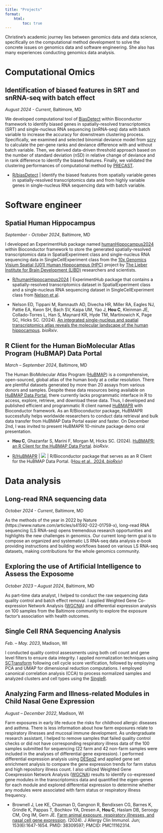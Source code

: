 ```yaml
---
title: "Projects"
format:
    html:
        toc: true
---
```


Christine's academic journey lies between genomics data and data science, specifically on the computational method development to solve the concrete issues on genomics data and software engineering. She also has many experiences conducting genomics data analysis.

# Computational Omics

## Identification of biased features in SRT and snRNA-seq with batch effect

*August 2024 - Current*, Baltimore, MD

We developed computational tool of [BiasDetect](https://github.com/christinehou11/BiasDetect) within Bioconductor framework to identify biased genes in spatially-resolved transcriptomics (SRT) and single-nucleus RNA sequencing (snRNA-seq) data with batch variable to increase the accuracy for downstream clustering process. Specifically, we examined and selected binomial deviance model from [scry](https://genomebiology.biomedcentral.com/articles/10.1186/s13059-019-1861-6) to calculate the per-gene ranks and deviance difference with and without batch variable. Then, we derived data-driven threshold approach based on the number of standard deviation (nSD) in relative change of deviance and in rank difference to identify the biased features. Finally, we validated the clustering performances of computational method by [PRECAST](https://www.nature.com/articles/s41467-023-35947-w).

-   [R/biasDetect](https://github.com/christinehou11/BiasDetect) \| Identify the biased features from spatially variable genes in spatially-resolved transcriptomics data and from highly variable genes in single-nucleus RNA sequencing data with batch variable.

# Software engineer

## Spatial Human Hippocampus

*September - October 2024*, Baltimore, MD

I developed an ExperimentHub package named [humanHippocampus2024](https://github.com/christinehou11/humanHippocampus2024) within Bioconductor framework to store the generated spatially-resolved transcriptomics data in SpatialExperiment class and single-nucleus RNA sequencing data in SingleCellExperiment class from the [10x Genomics Visium Spatial (U01) Human Hippocampus (HPC)](https://github.com/LieberInstitute/spatial_hpc) project by [The Lieber Institute for Brain Development (LIBD)](https://www.libd.org/) researchers and scientists.

-   [R/humanHippocampus2024](https://bioconductor.org/packages/devel/data/experiment/html/humanHippocampus2024.html) \| ExperimentHub package that contains a spatially-resolved transcriptomics dataset in SpatialExperiment class and a single-nucleus RNA sequencing dataset in SingleCellExperiment class from [Nelson et al](https://www.biorxiv.org/content/10.1101/2024.04.26.590643v1).

-   Nelson ED, Tippani M, Ramnauth AD, Divecha HR, Miller RA, Eagles NJ, Pattie EA, Kwon SH, Bach SV, Kaipa UM, Yao J, **Hou C**, Kleinman JE, Collado-Torres L, Han S, Maynard KR, Hyde TM, Martinowich K, Page SC, Hicks SC. (2024). [An integrated single-nucleus and spatial transcriptomics atlas reveals the molecular landscape of the human hippocampus](https://doi.org/10.1101/2024.04.26.590643). *bioRxiv*.

## R Client for the Human BioMolecular Atlas Program (HuBMAP) Data Portal

*March – September 2024*, Baltimore, MD

The Human BioMolecular Atlas Program ([HuBMAP](https://hubmapconsortium.org/)) is a comprehensive, open-sourced, global atlas of the human body at a cellar resolution. There are plentiful datasets generated by more than 20 assays from various donors and samples. Despite these data resources being available on [HuBMAP Data Portal](https://portal.hubmapconsortium.org/), there currently lacks programmatic interface in R to access, explore, retrieve, and download these data. Thus, I developed and published efficient and programmatic R client named [HuBMAPR](https://bioconductor.org/packages/release/bioc/html/HuBMAPR.html) with Bioconductor framework. As an R/Bioconductor package, HuBMAPR successfully helps worldwide researchers to conduct data retrieval and bulk data transfer from HuBMAP Data Portal easier and faster. On December 2nd, I was invited to present HuBMAPR 10-minute package demo oral presentation.

-   **Hou C**, Ghazanfar S, Marini F, Morgan M, Hicks SC. (2024). [HuBMAPR: an R Client for the HuBMAP Data Portal](https://doi.org/10.1101/2024.09.26.615227). *bioRxiv*.

<!-- -->

-   [R/HuBMAPR](https://bioconductor.org/packages/HuBMAPR) \| ![](https://bioconductor.org/shields/years-in-bioc/HuBMAPR.svg) \| R/Bioconductor package that serves as an R Client for the HuBMAP Data Portal. ([Hou et al., 2024. *bioRxiv*](https://doi.org/10.1101/2024.09.26.615227))

# Data analysis

## Long-read RNA sequencing data

*October 2024 - Current*, Baltimore, MD

As the methods of the year in 2022 by Nature (https://www.nature.com/articles/s41592-022-01759-x), long-read RNA sequencing (LS RNA-seq) opens tremendous research opportunities and highlights the new challenges in genomics. Our current long-term goal is to compose an organized and systematic LS RNA-seq data analysis e-book providing instructions and building workflows based on various LS RNA-seq datasets, making contributions for the whole genomics community.

## Exploring the use of Artificial Intelligence to Assess the Exposome

*October 2023 – August 2024*, Baltimore, MD

As part-time data analyst, I helped to conduct the raw sequencing data quality control and batch effect removal. I applied Weighted Gene Co-expression Network Analysis ([WGCNA](https://bmcbioinformatics.biomedcentral.com/articles/10.1186/1471-2105-9-559)) and differential expression analysis on 100 samples from the Baltimore community to explore the exposure factor’s association with health outcomes.

## Single Cell RNA Sequencing Analysis

*Feb. – May. 2023*, Madison, WI

I conducted quality control assessments using both cell count and gene level filters to ensure data integrity. I applied normalization techniques using [SCTransform](https://genomebiology.biomedcentral.com/articles/10.1186/s13059-019-1874-1) following cell cycle score verification, followed by employing PCA and UMAP for dimensional reduction computations. I employed canonical correlation analysis (CCA) to process normalized samples and analyzed clusters and cell types using the [SingleR](https://www.nature.com/articles/s41590-018-0276-y).

## Analyzing Farm and Illness-related Modules in Child Nasal Gene Expression

*August – December 2022*, Madison, WI

Farm exposures in early life reduce the risks for childhood allergic diseases and asthma. There is less information about how farm exposures relate to respiratory illnesses and mucosal immune development. As undergraduate research assistant, I helped to remove samples that failed quality control checks or did not have corresponding respiratory illness data of the 100 samples submitted for sequencing (22 farm and 42 non-farm samples were included in the analyses of differential gene expression). I performed differential expression analysis using [DESeq2](https://genomebiology.biomedcentral.com/articles/10.1186/s13059-014-0550-8) and applied gene set enrichment analysis to compare the gene expression trends for farm status and high repository illness count. I also utilized Weighted Gene Coexpression Network Analysis ([WGCNA](https://bmcbioinformatics.biomedcentral.com/articles/10.1186/1471-2105-9-559)) results to identify co-expressed gene modules in the transcriptomics data and quantified the eigen-genes for each module and explored differential expression to determine whether any modules were associated with farm status or respiratory illness frequency.

-   Brownell J, Lee KE, Chasman D, Gangnon R, Bendixsen CG, Barnes K, Grindle K, Pappas T, Bochkov YA, Dresen A, **Hou C**, Haslam DB, Seroogy CM, Ong IM, Gern JE. [Farm animal exposure, respiratory illnesses, and nasal cell gene expression](https://doi.org/10.1016/j.jaci.2024.01.019). (2024). J Allergy Clin Immunol. Jun; 153(6):1647-1654. PMID: 38309597; PMCID: PMC11162314.


